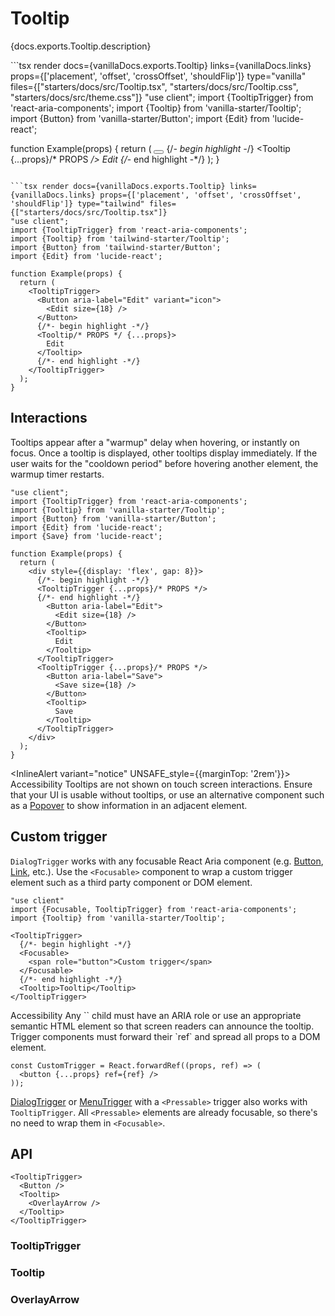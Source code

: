 

# Tooltip

<PageDescription>{docs.exports.Tooltip.description}</PageDescription>

<ExampleSwitcher>
  ```tsx render docs={vanillaDocs.exports.Tooltip} links={vanillaDocs.links} props={['placement', 'offset', 'crossOffset', 'shouldFlip']}  type="vanilla" files={["starters/docs/src/Tooltip.tsx", "starters/docs/src/Tooltip.css", "starters/docs/src/theme.css"]}
  "use client";
  import {TooltipTrigger} from 'react-aria-components';
  import {Tooltip} from 'vanilla-starter/Tooltip';
  import {Button} from 'vanilla-starter/Button';
  import {Edit} from 'lucide-react';

  function Example(props) {
    return (
      <TooltipTrigger>
        <Button aria-label="Edit">
          <Edit size={18} />
        </Button>
        {/*- begin highlight -*/}
        <Tooltip {...props}/* PROPS */>
          Edit
        </Tooltip>
        {/*- end highlight -*/}
      </TooltipTrigger>
    );
  }
  ```

  ```tsx render docs={vanillaDocs.exports.Tooltip} links={vanillaDocs.links} props={['placement', 'offset', 'crossOffset', 'shouldFlip']} type="tailwind" files={["starters/docs/src/Tooltip.tsx"]}
  "use client";
  import {TooltipTrigger} from 'react-aria-components';
  import {Tooltip} from 'tailwind-starter/Tooltip';
  import {Button} from 'tailwind-starter/Button';
  import {Edit} from 'lucide-react';

  function Example(props) {
    return (
      <TooltipTrigger>
        <Button aria-label="Edit" variant="icon">
          <Edit size={18} />
        </Button>
        {/*- begin highlight -*/}
        <Tooltip/* PROPS */ {...props}>
          Edit
        </Tooltip>
        {/*- end highlight -*/}
      </TooltipTrigger>
    );
  }
  ```
</ExampleSwitcher>

## Interactions

Tooltips appear after a "warmup" delay when hovering, or instantly on focus. Once a tooltip is displayed, other tooltips display immediately. If the user waits for the "cooldown period" before hovering another element, the warmup timer restarts.

```tsx render docs={docs.exports.TooltipTrigger} links={docs.links} props={['trigger', 'delay', 'closeDelay', 'isDisabled']} type="vanilla"
"use client";
import {TooltipTrigger} from 'react-aria-components';
import {Tooltip} from 'vanilla-starter/Tooltip';
import {Button} from 'vanilla-starter/Button';
import {Edit} from 'lucide-react';
import {Save} from 'lucide-react';

function Example(props) {
  return (
    <div style={{display: 'flex', gap: 8}}>
      {/*- begin highlight -*/}
      <TooltipTrigger {...props}/* PROPS */>
      {/*- end highlight -*/}
        <Button aria-label="Edit">
          <Edit size={18} />
        </Button>
        <Tooltip>
          Edit
        </Tooltip>
      </TooltipTrigger>
      <TooltipTrigger {...props}/* PROPS */>
        <Button aria-label="Save">
          <Save size={18} />
        </Button>
        <Tooltip>
          Save
        </Tooltip>
      </TooltipTrigger>
    </div>
  );
}
```

<InlineAlert variant="notice" UNSAFE_style={{marginTop: '2rem'}}>
  <Heading>Accessibility</Heading>
  <Content>Tooltips are not shown on touch screen interactions. Ensure that your UI is usable without tooltips, or use an alternative component such as a [Popover](Popover.html) to show information in an adjacent element.</Content>
</InlineAlert>

## Custom trigger

`DialogTrigger` works with any focusable React Aria component (e.g. [Button](Button.html), [Link](Link.html), etc.). Use the `<Focusable>` component to wrap a custom trigger element such as a third party component or DOM element.

```tsx render
"use client"
import {Focusable, TooltipTrigger} from 'react-aria-components';
import {Tooltip} from 'vanilla-starter/Tooltip';

<TooltipTrigger>
  {/*- begin highlight -*/}
  <Focusable>
    <span role="button">Custom trigger</span>
  </Focusable>
  {/*- end highlight -*/}
  <Tooltip>Tooltip</Tooltip>
</TooltipTrigger>
```

<InlineAlert variant="notice">
  <Heading>Accessibility</Heading>
  <Content>Any `<Focusable>` child must have an ARIA role or use an appropriate semantic HTML element so that screen readers can announce the tooltip. Trigger components must forward their `ref` and spread all props to a DOM element.</Content>
</InlineAlert>

```tsx
const CustomTrigger = React.forwardRef((props, ref) => (
  <button {...props} ref={ref} />
));
```

[DialogTrigger](Dialog.html#custom-trigger) or [MenuTrigger](Menu.html#custom-trigger) with a `<Pressable>` trigger also works with `TooltipTrigger`. All `<Pressable>` elements are already focusable, so there's no need to wrap them in `<Focusable>`.

## API

<Anatomy />

```tsx links={{TooltipTrigger: '#tooltiptrigger', Tooltip: '#tooltip', OverlayArrow: '#overlayarrow', Button: 'Button.html'}}
<TooltipTrigger>
  <Button />
  <Tooltip>
    <OverlayArrow />
  </Tooltip>
</TooltipTrigger>
```

### TooltipTrigger

<PropTable component={docs.exports.TooltipTrigger} links={docs.links} showDescription />

### Tooltip

<PropTable component={docs.exports.Tooltip} links={docs.links} showDescription />

<StateTable defaultClassName="react-aria-Tooltip" properties={docs.exports.TooltipRenderProps.properties} />

### OverlayArrow

<PropTable component={docs.exports.OverlayArrow} links={docs.links} showDescription />

<StateTable defaultClassName="react-aria-OverlayArrow" properties={docs.exports.OverlayArrowRenderProps.properties} />
